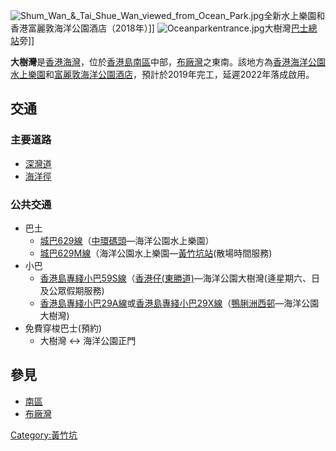 [[File:Shum_Wan_&_Tai_Shue_Wan_viewed_from_Ocean_Park.jpg|thumb]]全新水上樂園和香港富麗敦海洋公園酒店（2018年）]]
[[File:Oceanparkentrance.jpg|thumb]]大樹灣[[巴士總站|巴士總站]]旁]]
{{commonscat|Tai Shue Wan}}

'''大樹灣'''是[[香港海灣|香港海灣]]，位於[[香港島|香港島]][[南區_(香港)|南區]]中部，[[布廠灣|布廠灣]]之東南。該地方為[[香港海洋公園水上樂園|香港海洋公園水上樂園]]和[[富麗敦海洋公園酒店|富麗敦海洋公園酒店]]，預計於2019年完工，延遲2022年落成啟用。

==交通==
===主要道路===
*[[深灣道|深灣道]]
*[[海洋徑|海洋徑]]
===公共交通===
*巴土
**[[城巴629線|城巴629線]]（[[中環碼頭|中環碼頭]]—海洋公園水上樂園）
**[[城巴629M線|城巴629M線]]（海洋公園水上樂園—[[黃竹坑站|黃竹坑站]](散場時間服務)
*小巴
**[[香港島專綫小巴59S線|香港島專綫小巴59S線]]（[[香港仔(東勝道)|香港仔(東勝道)]]—海洋公園大樹灣(逄星期六、日及公眾假期服務)
**[[香港島專綫小巴29A線|香港島專綫小巴29A線]]或[[香港島專綫小巴29X線|香港島專綫小巴29X線]]（[[鴨脷洲西邨|鴨脷洲西邨]]—海洋公園大樹灣)
*免費穿梭巴士(預約)
**大樹灣 ↔ 海洋公園正門

==參見==
*[[南區_(香港)|南區]]
*[[布廠灣|布廠灣]]

{{HK-geo-stub}}
{{香港海灣}}
[[Category:黃竹坑|Category:黃竹坑]]